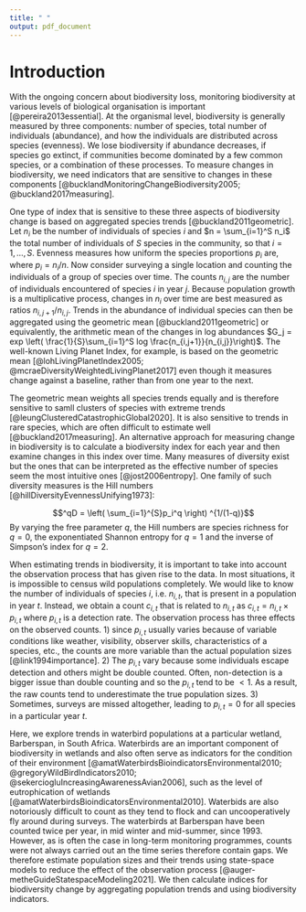 ```yaml
---
title: " "
output: pdf_document
---
```


# Introduction

<!-- Biodiversity (or biological diversity) is, in its simple terms, refers to the "variety of life" [@gastonBiodiversityIntroduction2013]. According to the Convention on Biological Diversity, "Biological diversity means the variability among living organisms from all sources including, inter alia, terrestrial, marine and other aquatic ecosystems and the ecological complexes of which they are part; this includes diversity within species, between species and ecosystems." -->

<!-- Biodiversity is an essential characteristic for ecosystem health, as loss of biodiversity leads to reduced ecosystem resilience [@ritchieBiodiversity2021]. Every species in an ecosystem plays a role in its upkeep, and a great loss to any group of these species is cause for alarm [@duffyWhyBiodiversityImportant2009]. Unfortunately, it has been widely reported that there has been a decreasing trend of global biodiversity. According to WWF’s 2018 living planet report, there has been a 60% global decrease in biodiversity of mammals, fish, birds, reptiles and amphibians [@grootenLivingPlanetReport2018].  -->

<!-- Given the importance of biodiversity there have been many efforts in preserving biodiveristy on local and global levels. The most notable of these campaigns is the Aichi Biodiversity targets. The Aichi Convention on Biological Diversity presented a strategic plan in 2011 to improve global biodiversity. This plan is made up of 5 goals and 20 targets. The strategic plan needed appropriate metrics to measure its success, and as a result the Living Planet Index (LPI) was created. The LPI measures the progress of Aichi strategic goal C. Aichi strategic goal C states: “To improve the status of biodiversity by safeguarding ecosystems, species and genetic diversity” (Convention on Biological Diversity 2020). -->

With the ongoing concern about biodiversity loss, monitoring biodiversity at various levels of biological organisation is important [@pereira2013essential]. At the organismal level, biodiversity is generally measured by three components: number of species, total number of individuals (abundance), and how the individuals are distributed across species (evenness). We lose biodiversity if abundance decreases, if species go extinct, if communities become dominated by a few common species, or a combination of these processes. To measure changes in biodiversity, we need indicators that are sensitive to changes in these components [@bucklandMonitoringChangeBiodiversity2005; @buckland2017measuring]. 

One type of index that is sensitive to these three aspects of biodiversity change is based on aggregated species trends [@buckland2011geometric]. Let $n_i$ be the number of individuals of species $i$ and $n = \sum_{i=1}^S n_i$ the total number of individuals of $S$ species in the community, so that $i = 1, \ldots , S$. Evenness measures how uniform the species proportions $p_i$ are, where $p_i = n_i /n$. Now consider surveying a single location and counting the individuals of a group of species over time. The counts $n_{i,j}$ are the number of individuals encountered of species $i$ in year $j$. Because population growth is a multiplicative process, changes in $n_i$ over time are best measured as ratios $n_{i,j+1}/n_{i,j}$. Trends in the abundance of individual species can then be aggregated using the geometric mean [@buckland2011geometric] or equivalently, the arithmetic mean of the changes in log abundances $G_j = exp \left( \frac{1}{S}\sum_{i=1}^S log \frac{n_{i,j+1}}{n_{i,j}}\right)$. The well-known Living Planet Index, for example, is based on the geometric mean [@lohLivingPlanetIndex2005; @mcraeDiversityWeightedLivingPlanet2017] even though it measures change against a baseline, rather than from one year to the next.

The geometric mean weights all species trends equally and is therefore sensitive to samll clusters of species with extreme trends [@leungClusteredCatastrophicGlobal2020]. It is also sensitive to trends in rare species, which are often difficult to estimate well [@buckland2017measuring]. An alternative approach for measuring change in biodiversity is to calculate a biodiversity index for each year and then examine changes in this index over time. Many measures of diversity exist but the ones that can be interpreted as the effective number of species seem the most intuitive ones [@jost2006entropy]. One family of such diversity measures is the Hill numbers [@hillDiversityEvennessUnifying1973]:

$$^qD = \left( \sum_{i=1}^{S}p_i^q \right) ^{1/(1-q)}$$
By varying the free parameter $q$, the Hill numbers are species richness for $q = 0$, the exponentiated Shannon entropy for $q=1$ and the inverse of Simpson's index for $q=2$.

<!-- The LPI is a population trend aggregation method. This means that the global LPI measure reflects an aggregated trend of various vertebrate species on Earth over time [@mcraeDiversityWeightedLivingPlanet2017]. However, biodiversity does not have just one definition, but instead encapsulates a broader concept where there are multiple metrics needed to capture different aspects of biodiversity [@gastonBiodiversityIntroduction2013]. Biodiversity measures are commonly broken up into two basic components. That is, how many different species are present in an ecosystem [@magurranMeasuringBiologicalDiversity2003] and how many individuals per species are present in an ecosystem (evenness) [@bucklandMonitoringChangeBiodiversity2005]. Based on these components of biodiversity, a community with more species tends to have higher biodiversity than a community with fewer species and a community that displays high levels of evenness is regarded more diverse than a community with the same number of species but that displays high levels of unevenness. Regarding the concept of evenness, if two communities have the same number of species, the one where each species is equally abundant (high degree of evenness) is more diverse than one where there are a few common species and the rest are rare (high degree of unevenness). The exponentiated Shannon's index and the Simpson's index are the two most common indices used to measure effective number of species in an ecosystem, and ecosystem evenness, respectively [@hillDiversityEvennessUnifying1973]. -->

<!-- The above mentioned indices can be beneficial in monitoring ecosystem health. Studies have shown that monitoring the change in diversity of bird species in wetland ecosystems could potentially be beneficial in determining wetland health [@amatWaterbirdsBioindicatorsEnvironmental2010; @gregoryWildBirdIndicators2010; @sekerciogluIncreasingAwarenessAvian2006]. For example, Birds have been used to indicate the eutrophication levels in wetlands in the Mar Menor lagoon of south-eastern Spain [@amatWaterbirdsBioindicatorsEnvironmental2010]. It was discovered that the Great Crested Grebe abundance increased as the eutrophication levels in the lagoon increased. Another example from Southern Spain shows the use of Red-Knobbed Coot to indicate the siltation rate in the water and soil in wetlands [@amatWaterbirdsBioindicatorsEnvironmental2010]. The Red-Knobbed Coot experienced a stark decline in abundance in the 20th century in Southern Spain. This decrease in abundance is attributed to the increased siltation rates in the water and soil in the wetlands in Southern Spain, caused by invasive agricultural practices. -->

<!-- Birds are valuable members of any ecosystem and their count data follows exactly what is needed for a good bio-indicator as effective bio-indicators are quantitative, easy to collect, simple to interpret, reflect causes of change in an ecosystem and indicate general patterns of taxa in the ecosystem [@sekerciogluIncreasingAwarenessAvian2006; @gregoryUsingBirdsIndicators2003]. In this situation we refer to bio-indicators as species whose fluctuation in abundance closely reflects the state of the ecosystem they find themselves in. The pitfall to using birds as bio-indicators is that the count process is often prone to error, either under counting or over counting [@auger-metheGuideStatespaceModeling2021]. When using erroneous counts to calculate environmental indices we see the errors carrying forward through the calculations, and inevitably, negatively affecting the result [@keryBayesianPopulationAnalysis2011a]. -->

<!-- Observation error is a hindrance, but can be accounted for when using the correct model. One such model is state-space models (SSMs). SSMs are hierarchical models that are able to decompose observed time series data into a process variation and an observation error component [@keryBayesianPopulationAnalysis2011a]. When applying a State-space time series model within a bayesian context, one is able to output a posterior distribution of counts for each time period [@auger-metheGuideStatespaceModeling2021]. One can then use these posterior counts to calculate various biodiversity indices such as the LPI, exponentiated Shannon's index and the Simpson's index. An added benefit is that we can produce credible intervals for these index values, a quality that is not commonly incorporated in such calculations. -->

When estimating trends in biodiversity, it is important to take into account the observation process that has given rise to the data. In most situations, it is impossible to census wild populations completely. We would like to know the number of individuals of species $i$, i.e. $n_{i,t}$, that is present in a population in year $t$. Instead, we obtain a count $c_{i,t}$ that is related to $n_{i,t}$ as $c_{i,t} = n_{i,t} \times p_{i,t}$ where $p_{i,t}$ is a detection rate. The observation process has three effects on the observed counts. 1) since $p_{i,t}$ usually varies because of variable conditions like weather, visibility, observer skills, characteristics of a species, etc., the counts are more variable than the actual population sizes [@link1994importance]. 2) The $p_{i,t}$ vary because some individuals escape detection and others might be double counted. Often, non-detection is a bigger issue than double counting and so the $p_{i,t}$ tend to be $<1$. As a result, the raw counts tend to underestimate the true population sizes. 3) Sometimes, surveys are missed altogether, leading to $p_{i,t} = 0$ for all species in a particular year $t$.

<!-- The aim of this paper is to present a method of calculating and presenting biodiversity indices by first fitting a State-space time series model to the count data and then using the posterior output to calculate the biodiversity index. In this paper the indices calculated are a modified LPI, an exponentiated Shannon's index and a Simpson's index with their respective credible intervals. The data being used for this report is from the Coordinated Waterbird Counts (CWAC) project. CWAC is a citizen scientist initiative that contains water bird counts of over 200 different bird species from approximately 400 different wetland locations in South Africa. Some of these counts go as far back as the 1970s. This report will focus on the bird counts from the Barberspan wetland in North West Province of South Africa.  -->

Here, we explore trends in waterbird populations at a particular wetland, Barberspan, in South Africa. Waterbirds are an important component of biodiversity in wetlands and also often serve as indicators for the condition of their environment [@amatWaterbirdsBioindicatorsEnvironmental2010; @gregoryWildBirdIndicators2010; @sekerciogluIncreasingAwarenessAvian2006], such as the level of eutrophication of wetlands [@amatWaterbirdsBioindicatorsEnvironmental2010]. Waterbids are also notoriously difficult to count as they tend to flock and can uncooperatively fly around during surveys. The waterbirds at Barberspan have been counted twice per year, in mid winter and mid-summer, since 1993. However, as is often the case in long-term monitoring programmes, counts were not always carried out an the time series therefore contain gaps. We therefore estimate population sizes and their trends using state-space models to reduce the effect of the observation process [@auger-metheGuideStatespaceModeling2021]. We then calculate indices for biodiversity change by aggregating population trends and using biodiversity indicators.




